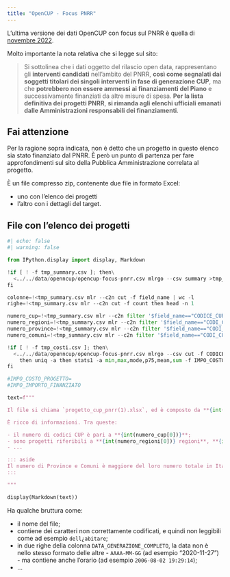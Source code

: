 ```yaml
---
title: "OpenCUP - Focus PNRR"
---
```


L'ultima versione dei dati OpenCUP con focus sul PNRR è quella di [novembre 2022](https://opencup.gov.it/portale/documents/21195/0/File+CUP+opencup+pnrr_PNRR+novembre+2022new.zip).

Molto importante la nota relativa che si legge sul sito:

> Si sottolinea che i dati oggetto del rilascio open data, rappresentano gli **interventi candidati** nell’ambito del PNRR, **così come segnalati dai soggetti titolari dei singoli interventi in fase di generazione CUP**, ma che **potrebbero non essere ammessi ai finanziamenti del Piano** e successivamente finanziati da altre misure di spesa. **Per la lista definitiva dei progetti PNRR**, **si rimanda agli elenchi ufficiali emanati dalle Amministrazioni responsabili dei finanziamenti**.

::: {.callout-caution}
## Fai attenzione
Per la ragione sopra indicata, non è detto che un progetto in questo elenco sia stato finanziato dal PNRR. È però un punto di partenza per fare approfondimenti sul sito della Pubblica Amministrazione correlata al progetto.
:::

È un file compresso zip, contenente due file in formato Excel:

- uno con l’elenco dei progetti
- l'altro con i dettagli del target.

## File con l'elenco dei progetti


```python
#| echo: false
#| warning: false

from IPython.display import display, Markdown

!if [ ! -f tmp_summary.csv ]; then\
  <../../data/openncup/opencup-focus-pnrr.csv mlrgo --csv summary >tmp_summary.csv;\
fi

colonne=!<tmp_summary.csv mlr --c2n cut -f field_name | wc -l
righe=!<tmp_summary.csv mlr --c2n cut -f count then head -n 1

numero_cup=!<tmp_summary.csv mlr --c2n filter '$field_name=="CODICE_CUP"' then put 'if($null_count>0){$distinct_count=$distinct_count-1}else{$distinct_count=$distinct_count}' then cut -f distinct_count
numero_regioni=!<tmp_summary.csv mlr --c2n filter '$field_name=="CODI_CODICE_REGIONE"' then put 'if($null_count>0){$distinct_count=$distinct_count-1}else{$distinct_count=$distinct_count}' then cut -f distinct_count
numero_province=!<tmp_summary.csv mlr --c2n filter '$field_name=="CODI_CODICE_PROVINCIA"' then put 'if($null_count>0){$distinct_count=$distinct_count-1}else{$distinct_count=$distinct_count}' then cut -f distinct_count
numero_comuni=!<tmp_summary.csv mlr --c2n filter '$field_name=="CODI_CODICE_COMUNE"' then put 'if($null_count>0){$distinct_count=$distinct_count-1}else{$distinct_count=$distinct_count}' then cut -f distinct_count

!if [ ! -f tmp_costi.csv ]; then\
  <../../data/openncup/opencup-focus-pnrr.csv mlrgo --csv cut -f CODICE_CUP,IMPO_COSTO_PROGETTO,IMPO_IMPORTO_FINANZIATO \
    then uniq -a then stats1 -a min,max,mode,p75,mean,sum -f IMPO_COSTO_PROGETTO,IMPO_IMPORTO_FINANZIATO  >tmp_costi.csv;\
fi

#IMPO_COSTO_PROGETTO=
#IMPO_IMPORTO_FINANZIATO

text=f"""

Il file si chiama `progetto_cup_pnrr(1).xlsx`, ed è composto da **{int(righe[0])} righe** e **{int(colonne[0])} colonne**.

È ricco di informazioni. Tra queste:

- il numero di codici CUP è pari a **{int(numero_cup[0])}**;
- sono progetti riferibili a **{int(numero_regioni[0])} regioni**, **{int(numero_province[0])} province** e **{int(numero_comuni[0])} comuni**.
- ...

::: aside
Il numero di Province e Comuni è maggiore del loro numero totale in Italia, perché probabilmente si fa riferimento a Comuni e Province che sono stati soppressi.
:::

"""

display(Markdown(text))
```


Ha qualche bruttura come:

- il nome del file;
- contiene dei caratteri non correttamente codificati, e quindi non leggibili come ad esempio `dell¿abitare`;
- in due righe della colonna `DATA_GENERAZIONE_COMPLETO`, la data non è nello stesso formato delle altre - `AAAA-MM-GG` (ad esempio "2020-11-27") - ma contiene anche l'orario (ad esempio `2006-08-02 19:29:14`);
- ...
